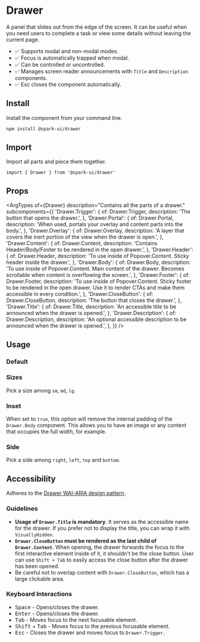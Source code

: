 


<Meta of={stories} />

# Drawer

A panel that slides out from the edge of the screen. It can be useful when you need users to complete a task or view some details without leaving the current page.

- ✅ Supports modal and non-modal modes.
- ✅ Focus is automatically trapped when modal.
- ✅ Can be controlled or uncontrolled.
- ✅ Manages screen reader announcements with `Title` and `Description` components.
- ✅ Esc closes the component automatically.

## Install

Install the component from your command line.

```sh
npm install @spark-ui/drawer
```

## Import

Import all parts and piece them together.

```tsx
import { Drawer } from '@spark-ui/drawer'
```

## Props

<ArgTypes
  of={Drawer}
  description="Contains all the parts of a drawer."
  subcomponents={{
    'Drawer.Trigger': {
      of: Drawer.Trigger,
      description: 'The button that opens the drawer.',
    },
    'Drawer.Portal': {
      of: Drawer.Portal,
      description: 'When used, portals your overlay and content parts into the body.',
    },
    'Drawer.Overlay': {
      of: Drawer.Overlay,
      description: 'A layer that covers the inert portion of the view when the drawer is open.',
    },
    'Drawer.Content': {
      of: Drawer.Content,
      description: 'Contains Header/Body/Footer to be rendered in the open drawer.',
    },
    'Drawer.Header': {
      of: Drawer.Header,
      description: 'To use inside of Popover.Content. Sticky header inside the drawer.',
    },
    'Drawer.Body': {
      of: Drawer.Body,
      description:
        'To use inside of Popover.Content. Main content of the drawer. Becomes scrollable when content is overflowing the screen.',
    },
    'Drawer.Footer': {
      of: Drawer.Footer,
      description:
        'To use inside of Popover.Content. Sticky footer to be rendered in the open drawer. Use it to render CTAs and make them accessible in every condition.',
    },
    'Drawer.CloseButton': {
      of: Drawer.CloseButton,
      description: 'The button that closes the drawer.',
    },
    'Drawer.Title': {
      of: Drawer.Title,
      description: 'An accessible title to be announced when the drawer is opened.',
    },
    'Drawer.Description': {
      of: Drawer.Description,
      description: 'An optional accessible description to be announced when the drawer is opened.',
    },
  }}
/>

## Usage

### Default

<Canvas of={stories.Usage} />

### Sizes

Pick a size among `sm`, `md`, `lg`.

<Canvas of={stories.Sizes} />

### Inset

When set to `true`, this option will remove the internal padding of the `Drawer.Body` component. This allows you to have an image or any content that occupies the full width, for example.

<Canvas of={stories.Inset} />

### Side

Pick a side among `right`, `left`, `top` and `bottom`.

<Canvas of={stories.Side} />

## Accessibility

Adheres to the [Drawer WAI-ARIA design pattern](https://www.w3.org/WAI/ARIA/apg/patterns/drawermodal).

### Guidelines

- **Usage of `Drawer.Title` is mandatory**. It serves as the accessible name for the drawer. If you prefer not to display the title, you can wrap it with `VisuallyHidden`.
- **`Drawer.CloseButton` must be rendered as the last child of `Drawer.Content`**. When opening, the drawer forwards the focus to the first interactive element inside of it, it shouldn't be the close button. User can use `Shift + Tab` to easily access the close button after the drawer has been opened.
- Be careful not to overlap content with `Drawer.CloseButton`, which has a large clickable area.

### Keyboard Interactions

- <Kbd>Space</Kbd> - Opens/closes the drawer.
- <Kbd>Enter</Kbd> - Opens/closes the drawer.
- <Kbd>Tab</Kbd> - Moves focus to the next focusable element.
- <Kbd>Shift</Kbd> + <Kbd>Tab</Kbd> - Moves focus to the previous focusable element.
- <Kbd>Esc</Kbd> - Closes the drawer and moves focus to `Drawer.Trigger`.
